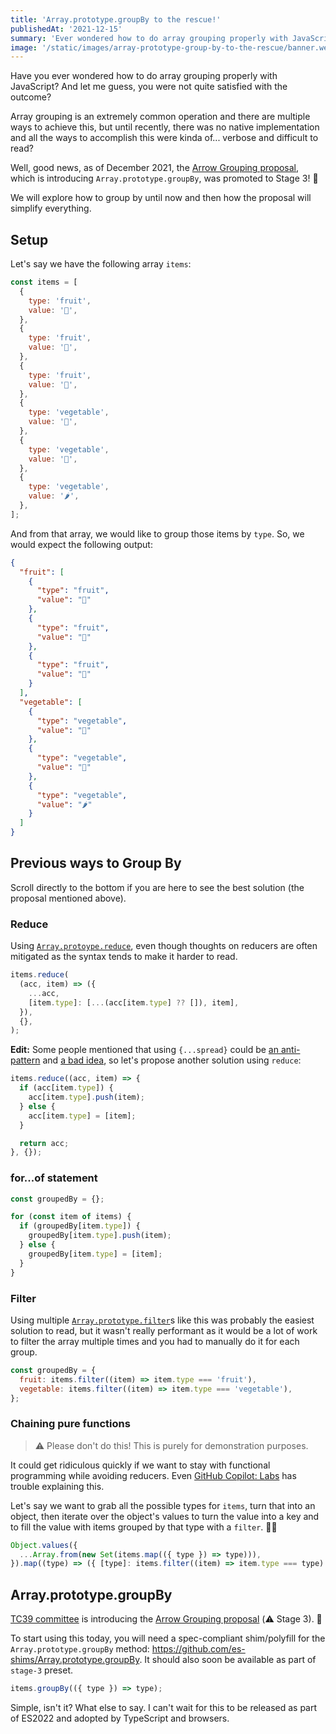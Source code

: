 ```yaml
---
title: 'Array.prototype.groupBy to the rescue!'
publishedAt: '2021-12-15'
summary: 'Ever wondered how to do array grouping properly with JavaScript? Good news, Array.prototype.groupBy is coming soon.'
image: '/static/images/array-prototype-group-by-to-the-rescue/banner.webp'
---
```


Have you ever wondered how to do array grouping properly with JavaScript? And let me guess, you were not quite satisfied with the outcome?

Array grouping is an extremely common operation and there are multiple ways to achieve this, but until recently, there was no native implementation and all the ways to accomplish this were kinda of... verbose and difficult to read?

Well, good news, as of December 2021, the [Arrow Grouping proposal](https://github.com/tc39/proposal-array-grouping), which is introducing `Array.prototype.groupBy`, was promoted to Stage 3! 🎉

We will explore how to group by until now and then how the proposal will simplify everything.

## Setup

Let's say we have the following array `items`:

```javascript
const items = [
  {
    type: 'fruit',
    value: '🍎',
  },
  {
    type: 'fruit',
    value: '🍇',
  },
  {
    type: 'fruit',
    value: '🍊',
  },
  {
    type: 'vegetable',
    value: '🥦',
  },
  {
    type: 'vegetable',
    value: '🥕',
  },
  {
    type: 'vegetable',
    value: '🌶️',
  },
];
```

And from that array, we would like to group those items by `type`. So, we would expect the following output:

```json
{
  "fruit": [
    {
      "type": "fruit",
      "value": "🍎"
    },
    {
      "type": "fruit",
      "value": "🍇"
    },
    {
      "type": "fruit",
      "value": "🍊"
    }
  ],
  "vegetable": [
    {
      "type": "vegetable",
      "value": "🥦"
    },
    {
      "type": "vegetable",
      "value": "🥕"
    },
    {
      "type": "vegetable",
      "value": "🌶️"
    }
  ]
}
```

## Previous ways to Group By

Scroll directly to the bottom if you are here to see the best solution (the proposal mentioned above).

### Reduce

Using [`Array.protoype.reduce`](https://developer.mozilla.org/en-US/docs/Web/JavaScript/Reference/Global_Objects/Array/Reduce), even though thoughts on reducers are often mitigated as the syntax tends to make it harder to read.

```javascript
items.reduce(
  (acc, item) => ({
    ...acc,
    [item.type]: [...(acc[item.type] ?? []), item],
  }),
  {},
);
```

**Edit:** Some people mentioned that using `{...spread}` could be [an anti-pattern](https://www.richsnapp.com/article/2019/06-09-reduce-spread-anti-pattern) and [a bad idea](https://prateeksurana.me/blog/why-using-object-spread-with-reduce-bad-idea/), so let's propose another solution using `reduce`:

```javascript
items.reduce((acc, item) => {
  if (acc[item.type]) {
    acc[item.type].push(item);
  } else {
    acc[item.type] = [item];
  }

  return acc;
}, {});
```

### for...of statement

```javascript
const groupedBy = {};

for (const item of items) {
  if (groupedBy[item.type]) {
    groupedBy[item.type].push(item);
  } else {
    groupedBy[item.type] = [item];
  }
}
```

### Filter

Using multiple [`Array.prototype.filter`](https://developer.mozilla.org/en-US/docs/Web/JavaScript/Reference/Global_Objects/Array/filter)s like this was probably the easiest solution to read, but it wasn't really performant as it would be a lot of work to filter the array multiple times and you had to manually do it for each group.

```javascript
const groupedBy = {
  fruit: items.filter((item) => item.type === 'fruit'),
  vegetable: items.filter((item) => item.type === 'vegetable'),
};
```

### Chaining pure functions

> ⚠️ Please don't do this! This is purely for demonstration purposes.

It could get ridiculous quickly if we want to stay with functional programming while avoiding reducers. Even [GitHub Copilot: Labs](https://github.com/github/feedback/discussions/8308) has trouble explaining this.

Let's say we want to grab all the possible types for `items`, turn that into an object, then iterate over the object's values to turn the value into a key and to fill the value with items grouped by that type with a `filter`. 😵‍💫

```javascript
Object.values({
  ...Array.from(new Set(items.map(({ type }) => type))),
}).map((type) => ({ [type]: items.filter((item) => item.type === type) }));
```

## Array.prototype.groupBy

[TC39 committee](https://tc39.es/) is introducing the [Arrow Grouping proposal](https://github.com/tc39/proposal-array-grouping) (⚠️ Stage 3). 🎉

To start using this today, you will need a spec-compliant shim/polyfill for the `Array.prototype.groupBy` method: https://github.com/es-shims/Array.prototype.groupBy. It should also soon be available as part of `stage-3` preset.

```javascript
items.groupBy(({ type }) => type);
```

Simple, isn't it? What else to say. I can't wait for this to be released as part of ES2022 and adopted by TypeScript and browsers.
